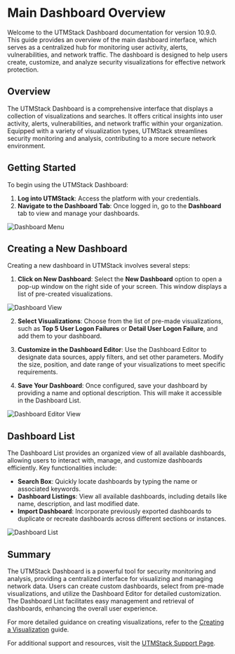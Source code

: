 # Main Dashboard Overview

Welcome to the UTMStack Dashboard documentation for version 10.9.0. This guide provides an overview of the main dashboard interface, which serves as a centralized hub for monitoring user activity, alerts, vulnerabilities, and network traffic. The dashboard is designed to help users create, customize, and analyze security visualizations for effective network protection.

## Overview

The UTMStack Dashboard is a comprehensive interface that displays a collection of visualizations and searches. It offers critical insights into user activity, alerts, vulnerabilities, and network traffic within your organization. Equipped with a variety of visualization types, UTMStack streamlines security monitoring and analysis, contributing to a more secure network environment.

## Getting Started

To begin using the UTMStack Dashboard:

1. **Log into UTMStack**: Access the platform with your credentials.
2. **Navigate to the Dashboard Tab**: Once logged in, go to the **Dashboard** tab to view and manage your dashboards.

![Dashboard Menu](https://mintcdn.com/utmstack/-JweBhSZIV7FRzin/images/dashboards/dashboardmenu.png?fit=max&auto=format&n=-JweBhSZIV7FRzin&q=85&s=67a9429d6db0f2bb381cafaa4d43b9b1)

## Creating a New Dashboard

Creating a new dashboard in UTMStack involves several steps:

1. **Click on New Dashboard**: Select the **New Dashboard** option to open a pop-up window on the right side of your screen. This window displays a list of pre-created visualizations.

![Dashboard View](https://mintcdn.com/utmstack/-JweBhSZIV7FRzin/images/dashboards/dashboardnewvisualization.png?fit=max&auto=format&n=-JweBhSZIV7FRzin&q=85&s=e65f182ea870e94474f70ddad0ab0e61)

2. **Select Visualizations**: Choose from the list of pre-made visualizations, such as **Top 5 User Logon Failures** or **Detail User Logon Failure**, and add them to your dashboard.

3. **Customize in the Dashboard Editor**: Use the Dashboard Editor to designate data sources, apply filters, and set other parameters. Modify the size, position, and date range of your visualizations to meet specific requirements.

4. **Save Your Dashboard**: Once configured, save your dashboard by providing a name and optional description. This will make it accessible in the Dashboard List.

![Dashboard Editor View](https://mintcdn.com/utmstack/-JweBhSZIV7FRzin/images/dashboards/dashboareditorview.png?fit=max&auto=format&n=-JweBhSZIV7FRzin&q=85&s=fdd96790ae3104a8a286562ce2016bdd)

## Dashboard List

The Dashboard List provides an organized view of all available dashboards, allowing users to interact with, manage, and customize dashboards efficiently. Key functionalities include:

- **Search Box**: Quickly locate dashboards by typing the name or associated keywords.
- **Dashboard Listings**: View all available dashboards, including details like name, description, and last modified date.
- **Import Dashboard**: Incorporate previously exported dashboards to duplicate or recreate dashboards across different sections or instances.

![Dashboard List](https://mintcdn.com/utmstack/-JweBhSZIV7FRzin/images/dashboards/dashview.png?fit=max&auto=format&n=-JweBhSZIV7FRzin&q=85&s=5fb6fbecb5d6e351cb9bc72fd5e4cbf3)

## Summary

The UTMStack Dashboard is a powerful tool for security monitoring and analysis, providing a centralized interface for visualizing and managing network data. Users can create custom dashboards, select from pre-made visualizations, and utilize the Dashboard Editor for detailed customization. The Dashboard List facilitates easy management and retrieval of dashboards, enhancing the overall user experience.

For more detailed guidance on creating visualizations, refer to the [Creating a Visualization](https://documentation.utmstack.com/v10/dashboards/creatingvisualization) guide.

For additional support and resources, visit the [UTMStack Support Page](https://support.utmstack.com).

